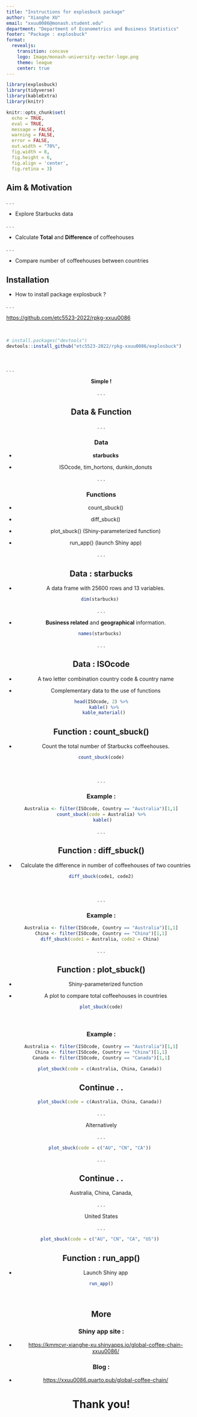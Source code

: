 ```yaml
---
title: "Instructions for explosbuck package"
author: "Xianghe XU"
email: "xxuu0086@monash.student.edu"
department: "Department of Econometrics and Business Statistics"
footer: "Package : explosbuck"
format: 
  revealjs:
    transition: concave
    logo: Image/monash-university-vector-logo.png
    theme: league
    center: true
---
```


```r
library(explosbuck)
library(tidyverse)
library(kableExtra)
library(knitr)

knitr::opts_chunk$set(
  echo = TRUE,
  eval = TRUE,
  message = FALSE, 
  warning = FALSE, 
  error = FALSE,  
  out.width = "70%",
  fig.width = 8, 
  fig.height = 6,
  fig.align = 'center',
  fig.retina = 3)
```

## Aim & Motivation

. . .

- Explore Starbucks data

. . .

- Calculate __Total__ and __Difference__ of coffeehouses

. . . 

- Compare number of coffeehouses between countries

## Installation

- How to install package explosbuck ?

. . . 

[https://github.com/etc5523-2022/rpkg-xxuu0086](https://github.com/etc5523-2022/rpkg-xxuu0086)

<br>

``` r
# install.packages("devtools")
devtools::install_github("etc5523-2022/rpkg-xxuu0086/explosbuck")
```

<br>

. . . 

<center> __Simple !__ <center>

. . . 

## Data & Function

. . . 

### Data

- __starbucks__

- ISOcode, tim_hortons, dunkin_donuts

. . . 

### Functions

- count_sbuck()

- diff_sbuck()

- plot_sbuck() (Shiny-parameterized function)

- run_app() (launch Shiny app)

. . . 

## Data : starbucks

- A data frame with 25600 rows and 13 variables.

```r
dim(starbucks) 
```

. . . 

- __Business related__ and __geographical__ information.

```r
names(starbucks) 
```

. . . 

## Data : ISOcode

- A two letter combination country code & country name 

- Complementary data to the use of functions


```r
head(ISOcode, 2) %>%
  kable() %>%
  kable_material()
```


## Function : count_sbuck()

- Count the total number of Starbucks coffeehouses.

```r
count_sbuck(code)
```

<br>

. . . 

### Example :

```r
Australia <- filter(ISOcode, Country == "Australia")[1,1]
count_sbuck(code = Australia) %>%
  kable() 
```

. . . 

## Function : diff_sbuck()

- Calculate the difference in number of coffeehouses of two countries

```r
diff_sbuck(code1, code2)
```

<br>

. . . 

### Example :

```r
Australia <- filter(ISOcode, Country == "Australia")[1,1]
China <- filter(ISOcode, Country == "China")[1,1]
diff_sbuck(code1 = Australia, code2 = China) 
```

. . . 

## Function : plot_sbuck()
- Shiny-parameterized function

- A plot to compare total coffeehouses in countries

```r
plot_sbuck(code)
```

<br>



### Example :

```r
Australia <- filter(ISOcode, Country == "Australia")[1,1]
China <- filter(ISOcode, Country == "China")[1,1]
Canada <- filter(ISOcode, Country == "Canada")[1,1]

plot_sbuck(code = c(Australia, China, Canada)) 
```

## Continue . .  

```r
plot_sbuck(code = c(Australia, China, Canada)) 
```

. . . 

Alternatively

. . . 

```r
plot_sbuck(code = c("AU", "CN", "CA")) 
```

. . . 

## Continue . . 

Australia, China, Canada, 

. . . 

United States

. . . 

```r
plot_sbuck(code = c("AU", "CN", "CA", "US")) 
```

## Function : run_app()

- Launch Shiny app 

``` r 
run_app()
```

<br>

## More 

### Shiny app site :

- [https://kmmcvr-xianghe-xu.shinyapps.io/global-coffee-chain-xxuu0086/](https://kmmcvr-xianghe-xu.shinyapps.io/global-coffee-chain-xxuu0086/)

### Blog :

- [https://xxuu0086.quarto.pub/global-coffee-chain/](https://xxuu0086.quarto.pub/global-coffee-chain/)

# Thank you!
